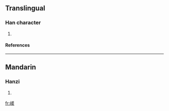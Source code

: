 ==Translingual==
===Han character===
{{Han char|rn=46|rad=山|as=09|sn=12|four=|canj=山廿土大 (UTGK)}}
# {{defn|Han|sort=山09}}
====References====
{{Han ref|kx=0316.060|dkj=08269|dj=0616.330|hdz=10788.180|uh=5D44|ud=23876}}
----
==Mandarin==
===Hanzi===
{{cmn-hanzi|pin=[[měi]] ([[mei3]])|wg=mei<sup>3</sup>}}
# {{defn|Mandarin}}

[[fr:嵄]]